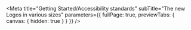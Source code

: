 
<Meta
  title="Getting Started/Accessibility standards"
  subTitle="The new Logos in various sizes"
  parameters={{ fullPage: true, previewTabs: { canvas: { hidden: true } } }}
/>

